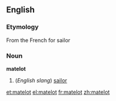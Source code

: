==English==
===Etymology===
From the French for sailor

===Noun===
'''matelot'''

# (''English slang'') [[sailor]]

[[et:matelot]]
[[el:matelot]]
[[fr:matelot]]
[[zh:matelot]]